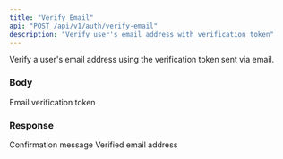 ```yaml
---
title: "Verify Email"
api: "POST /api/v1/auth/verify-email"
description: "Verify user's email address with verification token"
---
```


Verify a user's email address using the verification token sent via email.

### Body

<ParamField body="token" type="string" required>
  Email verification token
</ParamField>

### Response

<ResponseField name="message" type="string">
  Confirmation message
</ResponseField>

<ResponseField name="email" type="string">
  Verified email address
</ResponseField>
